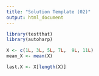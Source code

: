 ```yaml
---
title: "Solution Template (02)"
output: html_document
---
```

```r
library(testthat)
library(autoharp)
```

```r
X <- c(1L, 3L, 5L, 7L,  9L, 11L)
mean_X <- mean(X)
```

```r
last.X <- X[length(X)]
```




